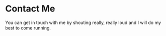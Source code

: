# Contact Me

You can get in touch with me by shouting really, really loud and I will do my best to come running.
